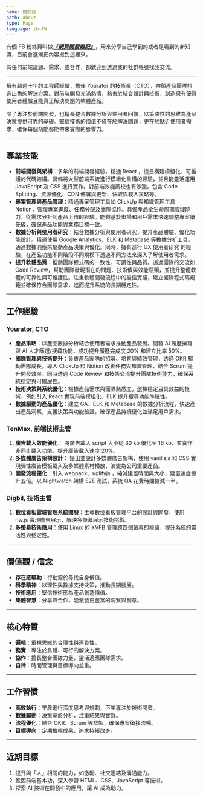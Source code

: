 ```yaml
---
name: 關於我
path: about
type: Page
language: zh-TW
---
```



有個 FB 粉絲頁叫做[***『網頁開發雜記』***](https://www.facebook.com/thingsaboutwebdev)，用來分享自己學到的或者是看到的新知識，目前會逐漸把內容搬到這裡來。

有任何前端議題、需求、或合作，都歡迎到透過我的社群帳號找我交流。

---
擁有超過十年的工程師經驗，擔任 Yourator 的技術長（CTO），帶領產品團隊打造出色的解決方案。對前端開發充滿熱情，熱衷於結合設計與技術，創造擁有優質使用者體驗且能真正解決問題的軟體產品。

除了專注於前端開發，也擅長整合數據分析與使用者回饋，以策略性的思維為產品決策提供可靠的基礎。堅信技術的價值不僅在於解決問題，更在於貼近使用者需求，確保每個功能都能帶來實際的影響力。


---

## **專業技能**

- **前端開發與架構**：多年的前端開發經驗，精通 React ，擅長構建模組化、可維護的代碼結構。具備將大型前端系統進行模組化重構的經驗，並且能靈活運用 JavaScript 及 CSS 進行實作。對前端效能調校也有涉獵，包含 Code Splitting、資源優化、CDN 佈署與更新、快取與載入策略等。
- **專案管理與產品管理**：精通專案管理工具如 ClickUp 與知識管理工具 Notion，管理專案進度、任務分配及團隊協作。具備產品全生命周期管理能力，從需求分析到產品上市的經驗。能夠基於市場和用戶需求快速調整專案優先級，確保產品功能與業務目標一致。
- **數據分析與使用者研究**：結合數據分析與使用者研究，提升產品體驗、優化功能設計。精通使用 Google Analytics、ELK 和 Metabase 等數據分析工具，通過數據洞察來驅動產品決策與優化。同時，擁有進行 UX 使用者研究 的經驗，在產品功能不同階段不同規模下透過不同方法來深入了解使用者需求。
- **提升軟體品質**：推動團隊程式碼的一致性、可讀性與品質。透過團隊的交流如 Code Review，幫助團隊發現潛在的問題、技術債與效能瓶頸，並提升整體軟體的可靠性與可維護性。注重軟體開發流程中的最佳實踐，建立團隊程式碼規範並確保符合團隊需求，進而提升系統的長期穩定性。

---
## 工作經驗

### **Yourator**, CTO

- **產品策略**：以產品數據分析結合使用者需求推動產品發展。開發 AI 履歷撰寫與 AI 人才篩選/搜尋功能，成功提升履歷完成度 20% 和建立比率 50%。
- **團隊管理與技術提升**：負責產品團隊的招募、培育與績效管理，透過 OKR 驅動團隊成長。導入 ClickUp 和 Notion 改善任務與知識管理，結合 Scrum 提升開發效率。同時透過 Code Review 和技術交流提升團隊技術能力，確保系統穩定與可擴展性。
- **技術決策與系統優化**：根據產品需求與團隊熟悉度，選擇穩定且具效益的技術，例如引入 React 實現前端模組化、ELK 提升搜尋功能準確性。
- **數據驅動的產品優化**：建立 GA、ELK 和 Metabase 的數據分析流程，快速產出產品洞察，支援決策與功能驗證，確保產品持續優化並滿足用戶需求。

### TenMax, 前端技術主管

1. **廣告載入效能優化**： 將廣告載入 script 大小從 30 kb 優化至 16 kb，並實作非同步載入功能，提升廣告載入速度 20%。
2. **多媒體廣告架構設計**： 提出並設計多媒體廣告架構，使用 vanillajs 和 CSS 實現彈性廣告模板載入及多媒體素材播放，演變為公司重要產品。
3. **開發流程優化**：引入 webpack、uglifyjs ，縮減建置時間與大小，建置速度提升五倍。以 Nightwatch 架構 E2E 測試，系統 QA 花費時間縮減一半。

### **Digbil**, 技術主管

1. **數位看板雲端管理系統開發**：主導數位看板管理平台的設計與開發，使用 nw.js 實現廣告展示，解決多螢幕展示技術挑戰。
2. **多螢幕技術應用**：使用 Linux 的 XVFB 管理跨四個螢幕的視窗，提升系統的靈活性與穩定性。

---


## **價值觀 / 信念**

- **存在感驅動**：行動源於尋找自身價值。
- **科學精神**：以理性與數據支持決策，推動長期發展。
- **技術應用**：堅信技術應為產品創造價值。
- **集體智慧**：分享與合作，能激發更豐富的洞察與創意。


---

## **核心特質**

- **邏輯**：重視思維的合理性與連貫性。
- **務實**：專注於具體、可行的解決方案。
- **協作**：擅長整合團隊力量，靈活適應團隊需求。
- **自律**：時間管理與目標導向並重。

---

## **工作習慣**

- **高效執行**：早晨進行深度思考與規劃，下午專注於技術開發。
- **數據驅動**：決策基於分析，注重結果與實效。
- **流程優化**：結合 OKR、Scrum 等框架，確保專案銜接流暢。
- **目標導向**：定期檢視成果，追求持續改進。

---

## **近期目標**

1. 提升與「人」相關的能力，如激勵、社交連結及溝通能力。
2. 鞏固前端基本功，深入學習 HTML、CSS、JavaScript 等技術。
3. 探索 AI 技術在開發中的應用，讓 AI 成為助力。
